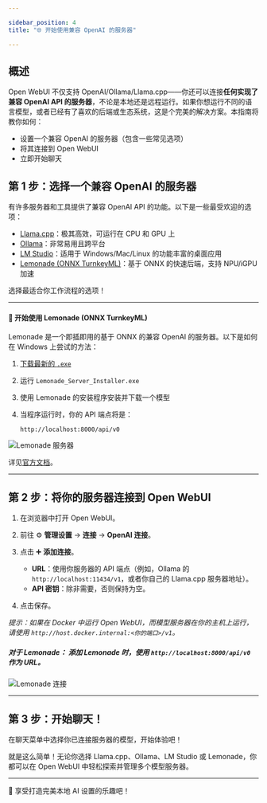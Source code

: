 ```yaml
---

sidebar_position: 4  
title: "🌐 开始使用兼容 OpenAI 的服务器"

---
```


## 概述

Open WebUI 不仅支持 OpenAI/Ollama/Llama.cpp——你还可以连接**任何实现了兼容 OpenAI API 的服务器**，不论是本地还是远程运行。如果你想运行不同的语言模型，或者已经有了喜欢的后端或生态系统，这是个完美的解决方案。本指南将教你如何：

- 设置一个兼容 OpenAI 的服务器（包含一些常见选项）
- 将其连接到 Open WebUI
- 立即开始聊天

## 第 1 步：选择一个兼容 OpenAI 的服务器

有许多服务器和工具提供了兼容 OpenAI API 的功能。以下是一些最受欢迎的选项：

- [Llama.cpp](https://github.com/ggml-org/llama.cpp)：极其高效，可运行在 CPU 和 GPU 上
- [Ollama](https://ollama.com/)：非常易用且跨平台
- [LM Studio](https://lmstudio.ai/)：适用于 Windows/Mac/Linux 的功能丰富的桌面应用
- [Lemonade (ONNX TurnkeyML)](https://github.com/onnx/turnkeyml)：基于 ONNX 的快速后端，支持 NPU/iGPU 加速

选择最适合你工作流程的选项！

---

#### 🍋 开始使用 Lemonade (ONNX TurnkeyML)

Lemonade 是一个即插即用的基于 ONNX 的兼容 OpenAI 的服务器。以下是如何在 Windows 上尝试的方法：

1. [下载最新的 `.exe`](https://github.com/onnx/turnkeyml/releases)
2. 运行 `Lemonade_Server_Installer.exe`
3. 使用 Lemonade 的安装程序安装并下载一个模型
4. 当程序运行时，你的 API 端点将是：

   ```
   http://localhost:8000/api/v0
   ```

![Lemonade 服务器](/images/getting-started/lemonade-server.png)

详见[官方文档](https://github.com/onnx/turnkeyml)。

---

## 第 2 步：将你的服务器连接到 Open WebUI

1. 在浏览器中打开 Open WebUI。
2. 前往 ⚙️ **管理设置** → **连接** → **OpenAI 连接**。
3. 点击 ➕ **添加连接**。

   - **URL**：使用你服务器的 API 端点（例如，Ollama 的 `http://localhost:11434/v1`，或者你自己的 Llama.cpp 服务器地址）。
   - **API 密钥**：除非需要，否则保持为空。

4. 点击保存。

*提示：如果在 Docker 中运行 Open WebUI，而模型服务器在你的主机上运行，请使用 `http://host.docker.internal:<你的端口>/v1`。*

##### **对于 Lemonade：** 添加 Lemonade 时，使用 `http://localhost:8000/api/v0` 作为 URL。

![Lemonade 连接](/images/getting-started/lemonade-connection.png)

---

## 第 3 步：开始聊天！

在聊天菜单中选择你已连接服务器的模型，开始体验吧！

就是这么简单！无论你选择 Llama.cpp、Ollama、LM Studio 或 Lemonade，你都可以在 Open WebUI 中轻松探索并管理多个模型服务器。

--- 

🚀 享受打造完美本地 AI 设置的乐趣吧！
